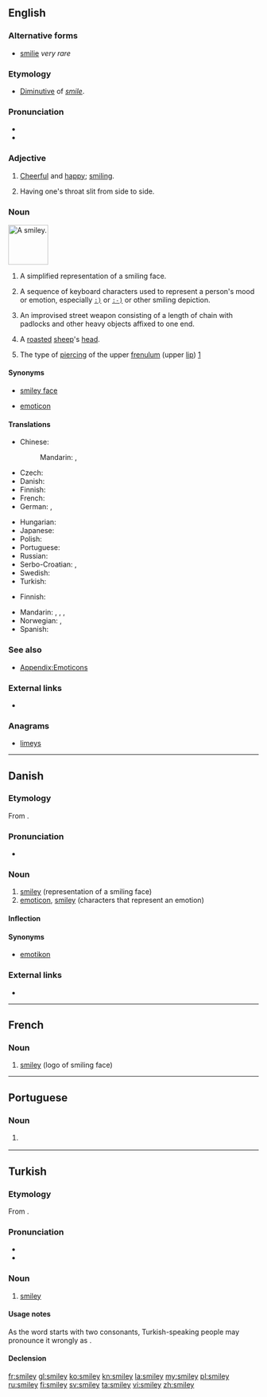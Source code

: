==English==
{{wikipedia}}

===Alternative forms===
* [[smilie]] ''very rare''

===Etymology===
* [[diminutive|Diminutive]] of ''[[smile]]''.

===Pronunciation===
* {{IPA|/ˈsmaɪli/|lang=en}}
* {{rhymes|aɪli|lang=en}}

===Adjective===
{{en-adj|er}}

# [[cheerful|Cheerful]] and [[happy]]; [[smiling]].
# {{label|en|slang}} Having one's throat slit from side to side.

===Noun===
[[Image:Smiley_head_happy.png|80px|thumb|A '''smiley'''.]]
{{en-noun|s|smilies}}

# A simplified representation of a smiling face.
# {{label|en|Internet}} A sequence of keyboard characters used to represent a person's mood or emotion, especially <tt>[[Unsupported titles/Colon right paren|:)]]</tt> or <tt>[[Unsupported titles/Colon hyphen right paren|:-)]]</tt> or other smiling depiction.
# {{label|en|rare}} An improvised street weapon consisting of a length of chain with padlocks and other heavy objects affixed to one end.
# {{label|en|South Africa}} A [[roast]]ed [[sheep]]'s [[head]].
# The type of [[piercing]] of the upper [[frenulum]] (upper [[lip]]) [https://books.google.com/books?id=83sjmTPnz48C&pg=PA118&dq=scrumper+lip&hl=en&sa=X&ved=0CCMQ6AEwAWoVChMI9eC8jqfQxwIVlyWICh0mzw1H#v=onepage&q=scrumper%20lip&f=false]

====Synonyms====
* {{sense|representation of smiling face}} [[smiley face]]
* {{sense|characters that representation an emotion}} [[emoticon]]

====Translations====
{{trans-top|representation of a smiling face}}
* Chinese:
*: Mandarin: {{t|cmn|笑臉|sc=Hani}}, {{t+|cmn|笑脸|tr=xiàoliǎn|sc=Hani}}
* Czech: {{t+|cs|smajlík|m}}
* Danish: {{t|da|smiley|c}}
* Finnish: {{t+|fi|hymiö}}
* French: {{t+|fr|émoticône|f}}
* German: {{t+|de|Emoticon|n}}, {{t+|de|Smiley|n}}
{{trans-mid}}
* Hungarian: {{t+|hu|mosoly}}
* Japanese: {{t|ja|スマイリー|tr=sumairī|sc=Jpan}}
* Polish: {{t|pl|buźka|f}}
* Portuguese: {{t|pt|smiley|m}}
* Russian: {{t+|ru|сма́йлик|m}}
* Serbo-Croatian: {{t+|sh|smješko}}, {{t|sh|smajli}}
* Swedish: {{t+|sv|smiley|c}}
* Turkish: {{t|tr|smiley}}
{{trans-bottom}}

{{trans-see|emoticon}}

{{trans-top|slit throat}}
* Finnish: {{qualifier|slang}} {{t|fi|kestohymy}}
{{trans-mid}}
{{trans-bottom}}

{{checktrans-top}}
* Mandarin: {{t-check|cmn|[[笑]][[臉]][[符]][[號]]|tr=xiào liǎn fúhào|sc=Hani}} <!-- "smiling face mark" -->, {{t-check|cmn|[[臉]][[譜]]|tr=liǎn pǔ|sc=Hani}} <!-- "facial mask" -->, {{t-check|cmn|[[情]][[緒]][[圖]][[標]]|tr=qíngxù túbiāo|sc=Hani}} <!-- "emotion pictorial mark" -->, {{t-check|cmn|[[表]][[情]][[符]]|tr=biǎoqíng fú|sc=Hani}} <!-- "emotional mark" - all assumed sum-of-parts; if an idiom, remove the wikilinks to the individual words. see [[User:Kephir/gadgets/xte#Translation_fixing]] -->
* Norwegian: {{t-check|no|smiley}}, {{t-check|no|smilefjes}}
* Spanish: {{t-check|es|emoticón}}
{{trans-bottom}}

===See also===
* [[Appendix:Emoticons]]

===External links===
* {{pedialite}}

===Anagrams===
* [[limeys#English|limeys]]

----

==Danish==

===Etymology===
From {{etyl|en|da}} {{m|en|smiley}}. {{defdate|1993}}

===Pronunciation===
* {{IPA|/smajli/|[ˈsmɑjli]|lang=da}}

===Noun===
{{da-noun|en|er|pl-indef-2=smileys}}

# [[smiley#English|smiley]] (representation of a smiling face)
# [[emoticon]], [[smiley#English|smiley]] (characters that represent an emotion)

====Inflection====
{{da-noun-infl|en|er}}

====Synonyms====
* {{sense|emoticon}} [[emotikon]]

===External links===
* {{pedialite|lang=da}}

----

==French==

===Noun===
{{fr-noun|m}}

# [[#English|smiley]] (logo of smiling face)

----

==Portuguese==

===Noun===
{{pt-noun|m|s}}

# {{l|en|smiley}} {{gloss|simple representation of a smiling face}}

----

==Turkish==

===Etymology===
From {{etyl|en|tr}}.

===Pronunciation===
* {{IPA|[smajlej]|lang=tr}}
* {{hyphenation|smi|ley|lang=tr}}

===Noun===
{{tr-noun|i|ler}}

# [[smiley#English|smiley]]

====Usage notes====
As the word starts with two consonants, Turkish-speaking people may pronounce it wrongly as {{IPAchar|[simajlej]|lang=tr}}.

====Declension====
{{tr-noun-c|i|d|poss=+|pred=-}}

[[fr:smiley]]
[[gl:smiley]]
[[ko:smiley]]
[[kn:smiley]]
[[la:smiley]]
[[my:smiley]]
[[pl:smiley]]
[[ru:smiley]]
[[fi:smiley]]
[[sv:smiley]]
[[ta:smiley]]
[[vi:smiley]]
[[zh:smiley]]
